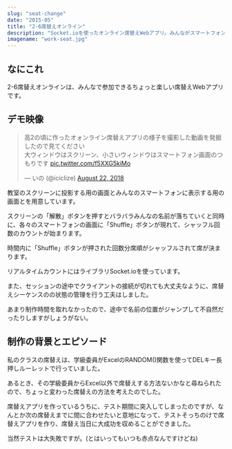 ```yaml
---
slug: "seat-change"
date: "2015-05"
title: "2-6席替えオンライン"
description: "Socket.ioを使ったオンライン席替えWebアプリ。みんながスマートフォンのボタンを押した合計回数分だけシャッフルする楽しい席替えを考えました。"
imagename: "work-seat.jpg"
---
```


## なにこれ

2-6席替えオンラインは、みんなで参加できるちょっと楽しい席替えWebアプリです。

## デモ映像

<blockquote class="twitter-tweet" data-lang="en"><p lang="ja" dir="ltr">高2の頃に作ったオォンライン席替えアプリの様子を撮影した動画を発掘したので見てください<br />大ウィンドウはスクリーン、小さいウィンドウはスマートフォン画面のつもりです <a href="https://t.co/f5XXG5kiMo">pic.twitter.com/f5XXG5kiMo</a></p>&mdash; いの (@iciclize) <a href="https://twitter.com/iciclize/status/1032304396581752832?ref_src=twsrc%5Etfw">August 22, 2018</a></blockquote>

教室のスクリーンに投影する用の画面とみんなのスマートフォンに表示する用の画面とを用意しています。

スクリーンの「解散」ボタンを押すとバラバラみんなの名前が落ちていくと同時に、各々のスマートフォンの画面に「Shuffle」ボタンが現れて、シャッフル回数のカウントが始まります。

時間内に「Shuffle」ボタンが押された回数分席順がシャッフルされて席が決まります。

リアルタイムカウントにはライブラリSocket.ioを使っています。

また、セッションの途中でクライアントの接続が切れても大丈夫なように、席替えシーケンスのの状態の管理を行う工夫はしました。

あまり制作時間を取れなかったので、途中で名前の位置がジャンプして不自然だったりしますがしょうがない。

## 制作の背景とエピソード

私のクラスの席替えは、学級委員がExcelのRANDOM()関数を使ってDELキー長押しルーレットで行っていました。

あるとき、その学級委員からExcel以外で席替えする方法ないかなと尋ねられたので、ちょっと変わった席替えの方法を考えたのでした。

席替えアプリを作っているうちに、テスト期間に突入してしまったのですが、なんとか次の席替えまでに間に合わせたいと意地になって、テストそっちのけで席替えアプリを作り、席替え当日に大成功を収めることができました。

当然テストは大失敗ですが。(とはいってもいつも赤点なんですけどね)
